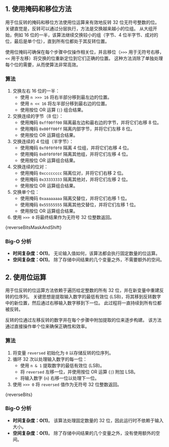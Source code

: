 

## 1. 使用掩码和移位方法

用于位反转的掩码和移位方法使用位运算来有效地反转 32 位无符号整数的位。 关键直觉是，反转可以通过分层执行，方法是交换越来越小的位组。 从大组开始，例如 16 位的一半，该算法继续交换较小的组（字节、4 位半字节、成对的位，最后是单个位），直到所有位都处于其反转位置。

使用位掩码可确保在每个步骤中仅操作相关位，并且移位（`>>>` 用于无符号右移，`<<` 用于左移）将交换的位重新定位到它们正确的位置。 这种方法消除了单独处理每个位的需要，从而使算法非常高效。

### 算法

1. 交换左右 16 位的一半：
   * 使用 `n >>> 16` 将右半部分移到最左边的位置。
   * 使用 `n << 16` 将左半部分移到最右边的位置。
   * 使用按位 OR 运算 (`|`) 组合结果。
2. 交换连续的字节（8 位）：
   * 使用掩码 `0xff00ff00` 隔离最左边和最右边的字节，并将它们右移 8 位。
   * 使用掩码 `0x00ff00ff` 隔离内部字节，并将它们左移 8 位。
   * 使用按位 OR 运算组合结果。
3. 交换连续的 4 位组（半字节）：
   * 使用掩码 `0xf0f0f0f0` 隔离 4 位组，并将它们右移 4 位。
   * 使用掩码 `0x0f0f0f0f` 隔离其他组，并将它们左移 4 位。
   * 使用按位 OR 运算组合结果。
4. 交换连续的位对：
   * 使用掩码 `0xcccccccc` 隔离位对，并将它们右移 2 位。
   * 使用掩码 `0x33333333` 隔离其他对，并将它们左移 2 位。
   * 使用按位 OR 运算组合结果。
5. 交换单个位：
   * 使用掩码 `0xaaaaaaaa` 隔离交替位，并将它们右移 1 位。
   * 使用掩码 `0x55555555` 隔离其他交替位，并将它们左移 1 位。
   * 使用按位 OR 运算组合结果。
6. 使用 `>>> 0` 将最终结果作为无符号 32 位整数返回。

<MDXCodeBlock>
  {reverseBitsMaskAndShift}
</MDXCodeBlock>

### Big-O 分析

* **时间复杂度：O(1)**。 无论输入值如何，该算法都会执行固定数量的位运算。
* **空间复杂度：O(1)**。 除了存储中间结果的几个变量之外，不需要额外的空间。

## 2. 使用位运算

用于位反转的位运算方法依赖于遍历给定整数的所有 32 位，并在新变量中重建反转的位序列。 关键思想是提取输入数字的最低有效位 (LSB)，将其移到反转数字中的新位置，然后通过右移输入数字移到下一位。 此过程将一直持续到所有位都被反转。

反转的位通过左移反转的数字并在每个步骤中附加提取的位来逐步构建。 该方法通过直接操作单个位来确保正确性和效率。

### 算法

1. 将变量 `reversed` 初始化为 `0` 以存储反转的位序列。
2. 循环 32 次以处理输入数字的每一位：
   * 使用 `n & 1` 提取数字的最低有效位 (LSB)。
   * 将 `reversed` 左移一位，并使用按位 OR 运算 (`|`) 附加 LSB。
   * 将输入数字 (`n`) 右移一位以处理下一位。
3. 使用 `>>> 0` 将 `reversed` 值作为无符号 32 位整数返回。

<MDXCodeBlock>
  {reverseBits}
</MDXCodeBlock>

### Big-O 分析

* **时间复杂度：O(1)**。 该算法处理固定数量的 32 位，因此运行时不依赖于输入大小。
* **空间复杂度：O(1)**。 除了存储中间结果的几个变量之外，没有使用额外的空间。
